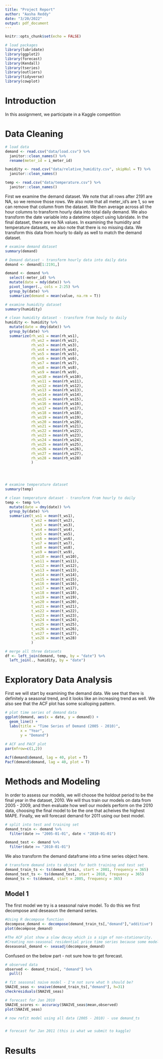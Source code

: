 ```yaml
---
title: "Project Report"
author: "Aasha Reddy"
date: "3/20/2022"
output: pdf_document
---
```


```r
knitr::opts_chunk$set(echo = FALSE)
```

```r
# load packages
library(lubridate)
library(ggplot2)
library(forecast)  
library(Kendall)
library(tseries)
library(outliers)
library(tidyverse)
library(cowplot)
```

# Introduction

In this assignment, we participate in a Kaggle competition 

# Data Cleaning


```r
# load data
demand <- read.csv("data/load.csv") %>%
  janitor::clean_names() %>%
  rename(meter_id = i_meter_id)

humidity <- read.csv("data/relative_humidity.csv", skipNul = T) %>%
  janitor::clean_names()

temp <- read.csv("data/temperature.csv") %>%
  janitor::clean_names()
```

First we examine the demand dataset. We note that all rows after 2191 are NA, so we remove those rows. We also note that all meter_id's are 1, so we can remove that column from the dataset. We then average across all the hour columns to transform hourly data into total daily demand. We also transform the date variable into a datetime object using lubridate. In the final dataset, there are no NA values. In examining the humidity and temperature datasets, we also note that there is no missing data. We transform this data from hourly to daily as well to match the demand dataset. 

```r
# examine demand dataset
summary(demand)

# Demand dataset - transform hourly data into daily data
demand <- demand[1:2191,]

demand <- demand %>%
  select(-meter_id) %>%
  mutate(date = mdy(date)) %>%
  pivot_longer(., cols = 2:25) %>%
  group_by(date) %>%
  summarize(demand = mean(value, na.rm = T))
```

```r
# examine humidity dataset
summary(humidity)

# clean humidity dataset - transform from houly to daily
humidity <- humidity %>%
  mutate(date = dmy(date)) %>%
  group_by(date) %>%
  summarize(rh_ws1 = mean(rh_ws1), 
            rh_ws2 = mean(rh_ws2), 
            rh_ws3 = mean(rh_ws3),
            rh_ws4 = mean(rh_ws4),
            rh_ws5 = mean(rh_ws5),
            rh_ws6 = mean(rh_ws6),
            rh_ws7 = mean(rh_ws7),
            rh_ws8 = mean(rh_ws8),
            rh_ws9 = mean(rh_ws9),
            rh_ws10 = mean(rh_ws10),
            rh_ws11 = mean(rh_ws11),
            rh_ws12 = mean(rh_ws12),
            rh_ws13 = mean(rh_ws13),
            rh_ws14 = mean(rh_ws14),
            rh_ws15 = mean(rh_ws15),
            rh_ws16 = mean(rh_ws16),
            rh_ws17 = mean(rh_ws17),
            rh_ws18 = mean(rh_ws18),
            rh_ws19 = mean(rh_ws19),
            rh_ws20 = mean(rh_ws20),
            rh_ws21 = mean(rh_ws21),
            rh_ws22 = mean(rh_ws22),
            rh_ws23 = mean(rh_ws23),
            rh_ws24 = mean(rh_ws24),
            rh_ws25 = mean(rh_ws25),
            rh_ws26 = mean(rh_ws26),
            rh_ws27 = mean(rh_ws27),
            rh_ws28 = mean(rh_ws28)
            )
  

  
```


```r
# examine temperature dataset
summary(temp)

# clean temperature dataset - transform from hourly to daily
temp <- temp %>%
  mutate(date = dmy(date)) %>%
  group_by(date) %>%
  summarize(t_ws1 = mean(t_ws1), 
            t_ws2 = mean(t_ws2),
            t_ws3 = mean(t_ws3),
            t_ws4 = mean(t_ws4),
            t_ws5 = mean(t_ws5),
            t_ws6 = mean(t_ws6),
            t_ws7 = mean(t_ws7),
            t_ws8 = mean(t_ws8),
            t_ws9 = mean(t_ws9),
            t_ws10 = mean(t_ws10),
            t_ws11 = mean(t_ws11),
            t_ws12 = mean(t_ws12),
            t_ws13 = mean(t_ws13),
            t_ws14 = mean(t_ws14),
            t_ws15 = mean(t_ws15),
            t_ws16 = mean(t_ws16),
            t_ws17 = mean(t_ws17),
            t_ws18 = mean(t_ws18),
            t_ws19 = mean(t_ws19),
            t_ws20 = mean(t_ws20),
            t_ws21 = mean(t_ws21),
            t_ws22 = mean(t_ws22),
            t_ws23 = mean(t_ws23),
            t_ws24 = mean(t_ws24),
            t_ws25 = mean(t_ws25),
            t_ws26 = mean(t_ws26),
            t_ws27 = mean(t_ws27),
            t_ws28 = mean(t_ws28)
            )

```

```r
# merge all three datasets
df <- left_join(demand, temp, by = "date") %>%
  left_join(., humidity, by = "date")
```

# Exploratory Data Analysis 

First we will start by examining the demand data. We see that there is definitely a seasonal trend, and it looks like an increasing trend as well. We also see that the ACF plot has some scalloping pattern. 

```r
# plot time series of demand data
ggplot(demand, aes(x = date, y = demand)) + 
  geom_line() + 
  labs(title = "Time Series of Demand (2005 - 2010)", 
       x = "Year", 
       y = "Demand")
  
# ACF and PACF plot
par(mfrow=c(1,2))

Acf(demand$demand, lag = 40, plot = T)
Pacf(demand$demand, lag = 40, plot = T)
```



# Methods and Modeling

In order to assess our models, we will choose the holdout period to be the final year in the dataset, 2010. We will thus train our models on data from 2005 - 2009, and then evaluate how well our models perform on the 2010 data, choosing the final model to be the one that acheives the highest MAPE. Finally, we will forecast demand for 2011 using our best model. 

```r
# split into test and training set
demand_train <- demand %>%
  filter(date >= "2005-01-01", date < "2010-01-01")

demand_test <- demand %>%
  filter(date >= "2010-01-01")
```

We also transform the demand dataframe into a time series object here. 

```r
# transform demand into ts object for both training and test set
demand_train_ts <- ts(demand_train, start = 2001, frequency = 365)
demand_test_ts <- ts(demand_test, start = 2010, frequency = 365)
demand_ts <- ts(demand, start = 2005, frequency = 365)
```


## Model 1

The first model we try is a seasonal naive model. To do this we first decompose and deseason the demand series. 

```r
#Using R decompose function
decompose_demand <- decompose(demand_train_ts[,"demand"],"additive")
plot(decompose_demand)

#The ACF plot show a slow decay which is a sign of non-stationarity.
#Creating non-seasonal residential price time series because some models can't handle seasonality
deseasonal_demand <- seasadj(decompose_demand)  
```

Confused on the below part - not sure how to get forecast. 
```r
# observed data
observed <- demand_train[, "demand"] %>%
  pull()

# fit seasonal naive model - I'm not sure what h should be?
SNAIVE_seas <- snaive(demand_train_ts[,"demand"], h=31)
checkresiduals(SNAIVE_seas)

# forecast for Jan 2010
SNAIVE_scores <- accuracy(SNAIVE_seas$mean,observed)
plot(SNAIVE_seas)

# now refit model using all data (2005 - 2010) - use demand_ts


# forecast for Jan 2011 (this is what we submit to kaggle)
```

# Results

